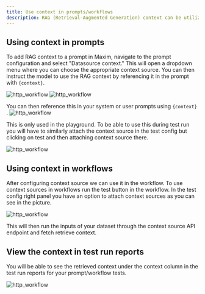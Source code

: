 ```yaml
---
title: Use context in prompts/workflows
description: RAG (Retrieval-Augmented Generation) context can be utilized in Maxim in both prompts and workflows. When a user input is provided to the model via prompts or workflows, the input is first processed by the context source API to retrieve context for your application. For prompts this retrieved context, along with the user input, is then passed to the model to ensure that the model's response takes the context into account. 
---
```

## Using context in prompts
To add RAG context to a prompt in Maxim, navigate to the prompt configuration and select "Datasource context." This will open a dropdown menu where you can choose the appropriate context source. You can then instruct the model to use the RAG context by referencing it in the prompt with ```{context}```.

<img src="./Library/context-source/context-source-use/img1.png" alt="http_workflow" />

<img src="./Library/context-source/context-source-use/img2.png" alt="http_workflow" />

You can then reference this in your system or user prompts using ```{context}``` .
<img src="./Library/context-source/context-source-use/img3.png" alt="http_workflow" />

This is only used in the playground. To be able to use this during test run you will have to similarly attach the context source in the test config but clicking on test and then attaching context source there.

<img src="./Library/context-source/context-source-use/img4.png" alt="http_workflow" />

## Using context in workflows

After configuring context source we can use it in the workflow. To use context sources in workflows run the test button in the workflow. In the test config right panel you have an option to attach context sources as you can see in the picture.

<img src="./Library/context-source/context-source-use/img5.png" alt="http_workflow" />

This will then run the inputs of your dataset through the context source API endpoint and fetch retrieve context.

## View the context in test run reports

You will be able to see the retrieved context under the context column in the test run reports for your prompt/workflow tests.

<img src="./Library/context-source/context-source-use/img6.png" alt="http_workflow" />




<Cards>
  <Card title="Overview" href="" />
  <Card title="Connect your RAG context " href="" />
 </Cards>